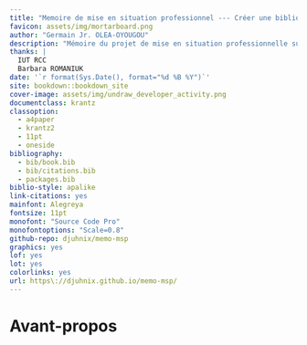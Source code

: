 ```yaml
--- 
title: "Memoire de mise en situation professionnel --- Créer une bibliothèque PHP"
favicon: assets/img/mortarboard.png
author: "Germain Jr. OLEA-OYOUGOU"
description: "Mémoire du projet de mise en situation professionnelle sur la création d'une bibliothèque PHP"
thanks: |
  IUT RCC  
  Barbara ROMANIUK
date: '`r format(Sys.Date(), format="%d %B %Y")`'
site: bookdown::bookdown_site
cover-image: assets/img/undraw_developer_activity.png
documentclass: krantz
classoption:
  - a4paper
  - krantz2
  - 11pt
  - oneside
bibliography:
  - bib/book.bib
  - bib/citations.bib
  - packages.bib
biblio-style: apalike
link-citations: yes
mainfont: Alegreya
fontsize: 11pt
monofont: "Source Code Pro"
monofontoptions: "Scale=0.8"
github-repo: djuhnix/memo-msp
graphics: yes
lof: yes
lot: yes
colorlinks: yes
url: https\://djuhnix.github.io/memo-msp/ 
---
```


# Avant-propos {-}


